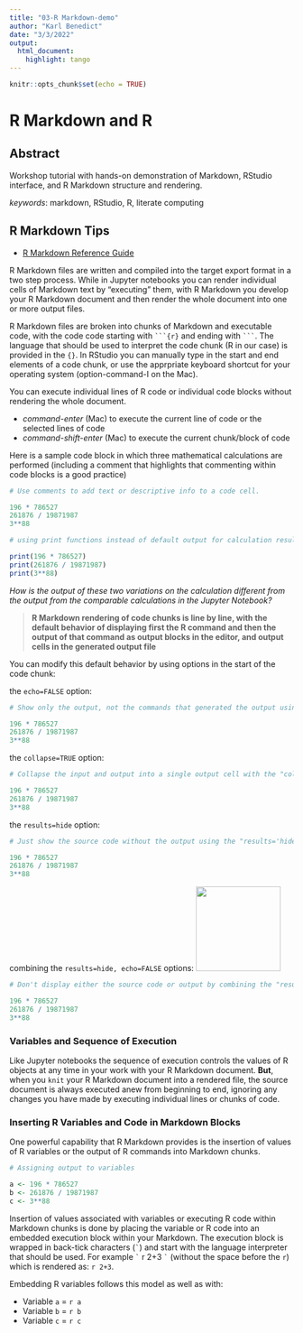 ```yaml
---
title: "03-R Markdown-demo"
author: "Karl Benedict"
date: "3/3/2022"
output: 
  html_document:
    highlight: tango
---
```


```r
knitr::opts_chunk$set(echo = TRUE)
```

# R Markdown and R

## Abstract

Workshop tutorial with hands-on demonstration of Markdown, RStudio interface, and R Markdown structure and rendering.

*keywords*: markdown, RStudio, R, literate computing

## R Markdown Tips

* [R Markdown Reference Guide](https://www.rstudio.com/wp-content/uploads/2015/03/rmarkdown-reference.pdf?_ga=2.40279330.1638453532.1646345902-486230548.1646345902)

R Markdown files are written and compiled into the target export format in a two step process. While in Jupyter notebooks you can render individual cells of Markdown text by "executing" them, with R Markdown you develop your R Markdown document and then render the whole document into one or more output files.

R Markdown files are broken into chunks of Markdown and executable code, with the code code starting  with ```` ```{r}```` and ending with ```` ``` ````. The language that should be used to interpret the code chunk (R in our case) is provided in the `{}`. In RStudio you can manually type in the start and end elements of a code chunk, or use the apprpriate keyboard shortcut for your operating system (option-command-I on the Mac).

You can execute individual lines of R code or individual code blocks without rendering the whole document. 

* *command-enter* (Mac) to execute the current line of code or the selected lines of code
* *command-shift-enter* (Mac) to execute the current chunk/block of code

Here is a sample code block in which three mathematical calculations are performed (including a comment that highlights that commenting within code blocks is a good practice)

```r
# Use comments to add text or descriptive info to a code cell.

196 * 786527
261876 / 19871987
3**88
```

```r
# using print functions instead of default output for calculation results

print(196 * 786527)
print(261876 / 19871987)
print(3**88)
```

*How is the output of these two variations on the calculation different from the output from the comparable calculations in the Jupyter Notebook?*

> **R Markdown rendering of code chunks is line by line, with the default behavior of displaying first the R command and then the output of that command as output blocks in the editor, and output cells in the generated output file**

You can modify this default behavior by using options in the start of the code chunk:

the `echo=FALSE` option:

```r
# Show only the output, not the commands that generated the output using the "echo=FALSE" option

196 * 786527
261876 / 19871987
3**88
```

the `collapse=TRUE` option:

```r
# Collapse the input and output into a single output cell with the "collapse=TRUE" option

196 * 786527
261876 / 19871987
3**88
```

the `results=hide` option:

```r
# Just show the source code without the output using the "results='hide'" option

196 * 786527
261876 / 19871987
3**88
```

combining the `results=hide, echo=FALSE` options: ![](images/invisible-g3fab53516_640.png){ height=150px }

```r
# Don't display either the source code or output by combining the "results='hide'" and "echo=FALSE" options

196 * 786527
261876 / 19871987
3**88
```



### Variables and Sequence of Execution

Like Jupyter notebooks the sequence of execution controls the values of R objects at any time in your work with your R Markdown document. **But**, when you `knit` your R Markdown document into a rendered file, the source document is always executed anew from beginning to end, ignoring any changes you have made by executing individual lines or chunks of code. 

### Inserting R Variables and Code in Markdown Blocks

One powerful capability that R Markdown provides is the insertion of values of R variables or the output of R commands into Markdown chunks. 

```r
# Assigning output to variables

a <- 196 * 786527
b <- 261876 / 19871987
c <- 3**88

```

Insertion of values associated with variables or executing R code within Markdown chunks is done by placing the variable or R code into an embedded execution block within your Markdown. The execution block is wrapped in back-tick characters (`` ` ``) and start with the language interpreter that should be used. For example `` ` `` r 2+3 `` ` `` (without the space before the `r`) which is rendered as: `r 2+3`. 

Embedding R variables follows this model as well as with:

* Variable `a` = `r a`
* Variable `b` = `r b`
* Variable `c` = `r c`





